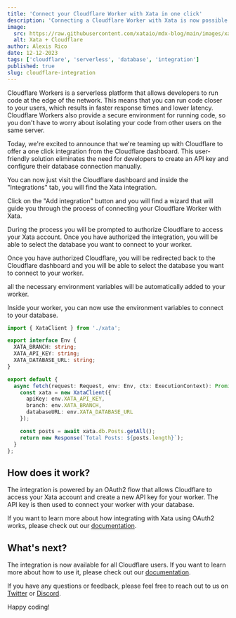 ```yaml
---
title: 'Connect your Cloudflare Worker with Xata in one click'
description: 'Connecting a Cloudflare Worker with Xata is now possible from the Cloudflare dashboard.'
image:
  src: https://raw.githubusercontent.com/xataio/mdx-blog/main/images/xata-workers.png
  alt: Xata + Cloudflare
author: Alexis Rico
date: 12-12-2023
tags: ['cloudflare', 'serverless', 'database', 'integration']
published: true
slug: cloudflare-integration
---
```


Cloudflare Workers is a serverless platform that allows developers to run code at the edge of the network. This means that you can run code closer to your users, which results in faster response times and lower latency. Cloudflare Workers also provide a secure environment for running code, so you don't have to worry about isolating your code from other users on the same server.

Today, we're excited to announce that we're teaming up with Cloudflare to offer a one click integration from the Cloudflare dashboard. This user-friendly solution eliminates the need for developers to create an API key and configure their database connection manually.

You can now just visit the Cloudflare dashboard and inside the "Integrations" tab, you will find the Xata integration.

<ArticleImage
  src="https://raw.githubusercontent.com/xataio/mdx-blog/cloudflare/images/cloudflare-integration-dashboard.png"
  width="874"
  height="509"
  alt="Cloudflare Integration Image"
  caption="Cloudflare dashboard with the Xata integration"
  position="center"
/>

Click on the "Add integration" button and you will find a wizard that will guide you through the process of connecting your Cloudflare Worker with Xata.

<ArticleImage
  src="https://raw.githubusercontent.com/xataio/mdx-blog/cloudflare/images/cloudflare-integration-setup.png"
  width="456"
  height="558"
  alt="Cloudflare Integration Image"
  caption="Wizard to connect your Cloudflare Worker with Xata"
  position="center"
/>

During the process you will be prompted to authorize Cloudflare to access your Xata account. Once you have authorized the integration, you will be able to select the database you want to connect to your worker.

<ArticleImage
  src="https://raw.githubusercontent.com/xataio/mdx-blog/cloudflare/images/cloudflare-integration-authorization.png"
  width="580"
  height="613"
  alt="Cloudflare Integration Image"
  caption="Page to authorize Cloudflare to access your Xata account"
  position="center"
/>

Once you have authorized Cloudflare, you will be redirected back to the Cloudflare dashboard and you will be able to select the database you want to connect to your worker.

<ArticleImage
  src="https://raw.githubusercontent.com/xataio/mdx-blog/cloudflare/images/cloudflare-integration-selection.png"
  width="810"
  height="843"
  alt="Cloudflare Integration Image"
  caption="Page to select the database you want to connect to your worker"
  position="center"
/>

all the necessary environment variables will be automatically added to your worker.

<ArticleImage
  src="https://raw.githubusercontent.com/xataio/mdx-blog/cloudflare/images/cloudflare-integration-secrets.png"
  width="802"
  height="371"
  alt="Cloudflare Integration Image"
  caption="List of environment variables added to your worker"
  position="center"
/>

Inside your worker, you can now use the environment variables to connect to your database.

```ts
import { XataClient } from './xata';

export interface Env {
  XATA_BRANCH: string;
  XATA_API_KEY: string;
  XATA_DATABASE_URL: string;
}

export default {
  async fetch(request: Request, env: Env, ctx: ExecutionContext): Promise<Response> {
    const xata = new XataClient({
      apiKey: env.XATA_API_KEY,
      branch: env.XATA_BRANCH,
      databaseURL: env.XATA_DATABASE_URL
    });

    const posts = await xata.db.Posts.getAll();
    return new Response(`Total Posts: ${posts.length}`);
  }
};
```

## How does it work?

The integration is powered by an OAuth2 flow that allows Cloudflare to access your Xata account and create a new API key for your worker. The API key is then used to connect your worker with your database.

If you want to learn more about how integrating with Xata using OAuth2 works, please check out our [documentation](/docs/integrations/oauth).

## What's next?

The integration is now available for all Cloudflare users. If you want to learn more about how to use it, please check out our [documentation](/docs/integrations/cloudflare).

If you have any questions or feedback, please feel free to reach out to us on [Twitter](https://twitter.com/xata) or [Discord](https://xata.io/discord).

Happy coding!
